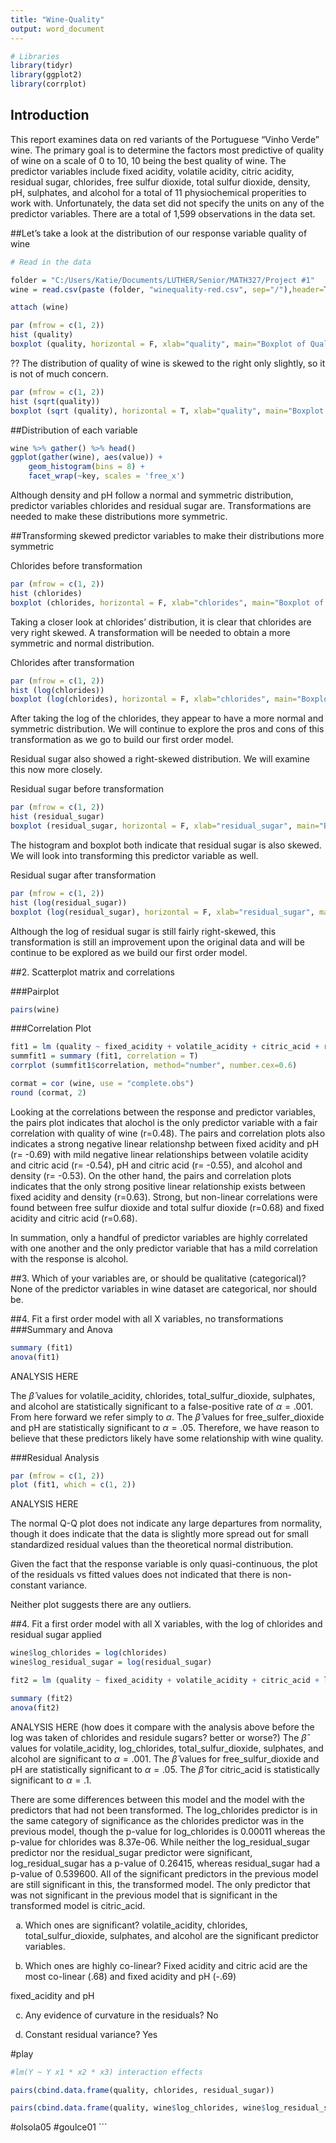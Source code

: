 ---
title: "Wine-Quality"
output: word_document
---
```{r echo=FALSE}
# Libraries
library(tidyr)
library(ggplot2)
library(corrplot)
```
## Introduction

This report examines data on red variants of the Portuguese "Vinho Verde" wine. The primary goal is to determine the factors most predictive of quality of wine on a scale of 0 to 10, 10 being the best quality of wine. The predictor variables include fixed acidity, volatile acidity, citric acidity, residual sugar, chlorides, free sulfur dioxide, total sulfur dioxide, density, pH, sulphates, and alcohol for a total of 11 physiochemical properities to work with. Unfortunately, the data set did not specify the units on any of the predictor variables. There are a total of 1,599 observations in the data set.

##Let's take a look at the distribution of our response variable quality of wine 
```{r echo=FALSE}
# Read in the data

folder = "C:/Users/Katie/Documents/LUTHER/Senior/MATH327/Project #1"
wine = read.csv(paste (folder, "winequality-red.csv", sep="/"),header=T)

attach (wine)

par (mfrow = c(1, 2))
hist (quality)
boxplot (quality, horizontal = F, xlab="quality", main="Boxplot of Quality")
```
??
The distribution of quality of wine is skewed to the right only slightly, so it is not of much concern.

```{r}
par (mfrow = c(1, 2))
hist (sqrt(quality))
boxplot (sqrt (quality), horizontal = T, xlab="quality", main="Boxplot of sqrt(quality)")
```

##Distribution of each variable
```{r}
wine %>% gather() %>% head()
ggplot(gather(wine), aes(value)) + 
    geom_histogram(bins = 8) + 
    facet_wrap(~key, scales = 'free_x')

```
Although density and pH follow a normal and symmetric distribution, predictor variables chlorides and residual sugar are. Transformations are needed to make these distributions more symmetric.

##Transforming skewed predictor variables to make their distributions more symmetric

Chlorides before transformation
```{r}
par (mfrow = c(1, 2))
hist (chlorides)
boxplot (chlorides, horizontal = F, xlab="chlorides", main="Boxplot of chlorides")
```
Taking a closer look at chlorides' distribution, it is clear that chlorides are very right skewed. A transformation will be needed to obtain a more symmetric and normal distribution.

Chlorides after transformation
```{r}
par (mfrow = c(1, 2))
hist (log(chlorides))
boxplot (log(chlorides), horizontal = F, xlab="chlorides", main="Boxplot of Log(chlorides)")

```
After taking the log of the chlorides, they appear to have a more normal and symmetric distribution. We will continue to explore the pros and cons of this transformation as we go to build our first order model.

Residual sugar also showed a right-skewed distribution. We will examine this now more closely.

Residual sugar before transformation
```{r}
par (mfrow = c(1, 2))
hist (residual_sugar)
boxplot (residual_sugar, horizontal = F, xlab="residual_sugar", main="Boxplot of residual_sugar")

```
The histogram and boxplot both indicate that residual sugar is also skewed. We will look into transforming this predictor variable as well.

Residual sugar after transformation
```{r}
par (mfrow = c(1, 2))
hist (log(residual_sugar))
boxplot (log(residual_sugar), horizontal = F, xlab="residual_sugar", main="Boxplot of Log(residual_sugar)")

```
Although the log of residual sugar is still fairly right-skewed, this transformation is still an improvement upon the original data and will be continue to be explored as we build our first order model.

##2. Scatterplot matrix and correlations

###Pairplot
```{r}
pairs(wine)

```

###Correlation Plot
```{r}
fit1 = lm (quality ~ fixed_acidity + volatile_acidity + citric_acid + residual_sugar + chlorides + free_sulfur_dioxide + total_sulfur_dioxide + density + pH + sulphates + alcohol)
summfit1 = summary (fit1, correlation = T)
corrplot (summfit1$correlation, method="number", number.cex=0.6)

```
```{r}
cormat = cor (wine, use = "complete.obs")
round (cormat, 2)

```

Looking at the correlations between the response and predictor variables, the pairs plot indicates that alochol is the only predictor variable with a fair correlation with quality of wine (r=0.48). The pairs and correlation plots also indicates a strong negative linear relationshp between fixed acidity and pH (r= -0.69) with mild negative linear relationships between volatile acidity and citric acid (r= -0.54), pH and citric acid (r= -0.55), and alcohol and density (r= -0.53). On the other hand, the pairs and correlation plots indicates that the only strong positive linear relationship exists between fixed acidity and density (r=0.63). Strong, but non-linear correlations were found between free sulfur dioxide and total sulfur dioxide (r=0.68) and fixed acidity and citric acid (r=0.68).

In summation, only a handful of predictor variables are highly correlated with one another and the only predictor variable that has a mild correlation with the response is alcohol. 

##3. Which of your variables are, or should be qualitative (categorical)?
None of the predictor variables in wine dataset are categorical, nor should be.

##4. Fit a first order model with all X variables, no transformations
###Summary and Anova
```{r}
summary (fit1)
anova(fit1)
```
ANALYSIS HERE

The $\hat{\beta}$ values for volatile_acidity, chlorides, total_sulfur_dioxide, sulphates, and alcohol are statistically significant to a false-positive rate of $\alpha =.001$. From here forward we refer simply to $\alpha$. The $\hat{\beta}$ values for free_sulfer_dioxide and pH are statistically significant to $\alpha = .05$. Therefore, we have reason to believe that these predictors likely have some relationship with wine quality. 

###Residual Analysis
```{r}
par (mfrow = c(1, 2))
plot (fit1, which = c(1, 2))

``` 
ANALYSIS HERE

The normal Q-Q plot does not indicate any large departures from normality, though it does indicate that the data is slightly more spread out for small standardized residual values than the theoretical normal distribution. 

Given the fact that the response variable is only quasi-continuous, the plot of the residuals vs fitted values does not indicated that there is non-constant variance. 

Neither plot suggests there are any outliers. 

##4. Fit a first order model with all X variables, with the log of chlorides and residual sugar applied
```{r}
wine$log_chlorides = log(chlorides)
wine$log_residual_sugar = log(residual_sugar)

fit2 = lm (quality ~ fixed_acidity + volatile_acidity + citric_acid + log_residual_sugar + log_chlorides + free_sulfur_dioxide + total_sulfur_dioxide + density + pH + sulphates + alcohol, data=wine)

summary (fit2)
anova(fit2)

```
ANALYSIS HERE (how does it compare with the analysis above before the log was taken of chlorides and residule sugars? better or worse?)
The $\hat{\beta}$ values for volatile_acidity, log_chlorides, total_sulfur_dioxide, sulphates, and alcohol are significant to $\alpha = .001$. The $\hat{\beta}$ values for free_sulfur_dioxide and pH are statistically significant to $\alpha = .05$. The $\hat{\beta}$ for citric_acid is statistically significant to $\alpha = .1$.

There are some differences between this model and the model with the predictors that had not been transformed. The log_chlorides predictor is in the same category of significance as the chlorides predictor was in the previous model, though the p-value for log_chlorides is 0.00011 whereas the p-value for chlorides was 8.37e-06. While neither the log_residual_sugar predictor nor the residual_sugar predictor were significant, log_residual_sugar has a p-value of 0.26415, whereas residual_sugar had a p-value of 0.539600. All of the significant predictors in the previous model are still significant in this, the transformed model. The only predictor that was not significant in the previous model that is significant in the transformed model is citric_acid.




a. Which ones are significant?
volatile_acidity, chlorides, total_sulfur_dioxide, sulphates, and alcohol are the significant predictor variables.

b. Which ones are highly co-linear?
Fixed acidity and citric acid are the most co-linear (.68) and fixed acidity and pH (-.69)

fixed_acidity and pH


c. Any evidence of curvature in the residuals? No
  

d. Constant residual variance? Yes


#play
```{r}
#lm(Y ~ Y x1 * x2 * x3) interaction effects

pairs(cbind.data.frame(quality, chlorides, residual_sugar))

pairs(cbind.data.frame(quality, wine$log_chlorides, wine$log_residual_sugar))
```

#olsola05
#goulce01
```
